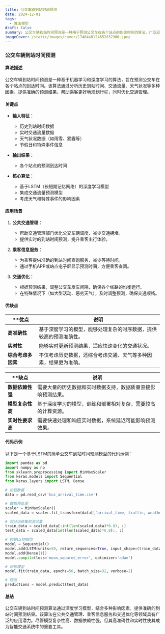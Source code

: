 ```yaml
---
title: 公交车辆到站时间预测
date: 2024-12-01
tags:
  - 算法模型
draft: false
summary: 公交车辆到站时间预测是一种用于预测公交车在各个站点的到达时间的算法，广泛应用于公共交通管理和乘客信息服务。
imageCover: /static/images/cover/1740448124652832900.jpeg
---
```


### 公交车辆到站时间预测

#### 算法描述

公交车辆到站时间预测是一种基于机器学习和深度学习的算法，旨在预测公交车在各个站点的到达时间。该算法通过分析历史到站时间、交通流量、天气状况等多种因素，提供准确的预测结果，帮助乘客更好地规划行程，同时优化交通管理。

#### 关键点

- **输入特征**：

  - 历史到站时间数据
  - 实时交通流量数据
  - 天气状况数据（如雨雪、雾霾等）
  - 节假日和特殊事件信息

- **输出结果**：

  - 各个站点的预测到达时间

- **核心算法**：
  - 基于LSTM（长短期记忆网络）的深度学习模型
  - 集成交通流量预测模型
  - 考虑天气和特殊事件的影响因素

#### 应用场景

1. **公共交通管理**：

   - 帮助交通管理部门优化公交车辆调度，减少交通拥堵。
   - 提供实时的到站时间预测，提升乘客出行体验。

2. **乘客信息服务**：

   - 为乘客提供准确的到站时间查询服务，减少等待时间。
   - 通过手机APP或站点电子屏显示预测时间，方便乘客查阅。

3. **交通优化**：
   - 根据预测结果，调整公交车发车间隔，确保各个线路的均衡运行。
   - 在特殊情况下（如大型活动、恶劣天气），及时调整预测，确保交通顺畅。

#### 优缺点

| \*\*优点           | 说明                                                               |
| ------------------ | ------------------------------------------------------------------ |
| **高准确性**       | 基于深度学习的模型，能够处理复杂的时序数据，提供较高的预测准确性。 |
| **实时性**         | 能够实时更新预测结果，适应快速变化的交通状况。                     |
| **综合考虑多因素** | 不仅考虑历史数据，还综合考虑交通、天气等多种因素，结果更为准确。   |

| \*\*缺点         | 说明                                                         |
| ---------------- | ------------------------------------------------------------ |
| **数据依赖性强** | 需要大量的历史数据和实时数据支持，数据质量直接影响预测结果。 |
| **模型复杂性高** | 基于深度学习的模型，训练和部署相对复杂，需要较高的计算资源。 |
| **实时性要求高** | 需要快速处理和响应实时数据，系统延迟可能影响预测效果。       |

#### 代码示例

以下是一个基于LSTM的简单公交车到站时间预测模型的代码示例：

```python
import pandas as pd
import numpy as np
from sklearn.preprocessing import MinMaxScaler
from keras.models import Sequential
from keras.layers import LSTM, Dense

# 加载数据
data = pd.read_csv('bus_arrival_time.csv')

# 数据预处理
scaler = MinMaxScaler()
scaled_data = scaler.fit_transform(data[['arrival_time, traffic, weather']])

# 划分训练集和测试集
train_data = scaled_data[:int(len(scaled_data)*0.8), :]
test_data = scaled_data[int(len(scaled_data)*0.8):, :]

# 构建LSTM模型
model = Sequential()
model.add(LSTM(units=50, return_sequences=True, input_shape=(train_data.shape[1], 1)))
model.add(Dense(1))
model.compile(loss='mean_squared_error', optimizer='adam')

# 训练模型
model.fit(train_data, epochs=50, batch_size=32, verbose=2)

# 预测
predictions = model.predict(test_data)
```

#### 总结

公交车辆到站时间预测算法通过深度学习模型，结合多种影响因素，提供准确的到站时间预测结果。该算法在公共交通管理、乘客信息服务和交通优化等领域具有广泛的应用潜力。尽管模型复杂性高、数据依赖性强，但其高准确性和实时性使其成为智能交通系统中的重要工具。
